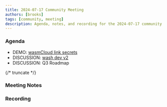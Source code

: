 ```yaml
---
title: 2024-07-17 Community Meeting
authors: [brooks]
tags: [community, meeting]
description: Agenda, notes, and recording for the 2024-07-17 community meeting
---
```



### Agenda

- DEMO: [wasmCloud link secrets](https://github.com/wasmCloud/wasmCloud/pull/2505)
- DISCUSSION: [wash dev v2](https://github.com/wasmCloud/wasmCloud/issues/2508)
- DISCUSSION: Q3 Roadmap

{/* truncate */}

### Meeting Notes

### Recording

<ReactPlayer url='https://www.youtube.com/watch?v=sTu3fgtJkoI' controls />
